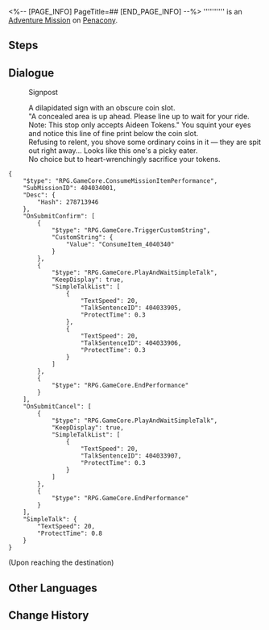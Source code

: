 <%-- [PAGE_INFO]
PageTitle=##
[END_PAGE_INFO] --%>
{{Stub|Dialogue.}}
{{Mission Infobox
|id            = 4040340
|title         = 
|image         = <!--Mission .png-->
|type          = Adventure
|event_name    = 
|chapter       = 
|requirements  = [[Trailblaze Mission]] ''[[A Walk Among the Tombstones]]'' completed
|summary       = <!--official mission summary from Fate's Atlas-->
|characters    = Trailblazer
|startLocation = [[Penacony]] - [[Dreamflux Reef]]
|world         = Penacony
|area          = Dreamflux Reef
|prev          = 
|next          = 
|rewards       = 
}}
'''''''''' is an [[Adventure Mission]] on [[Penacony]].

==Steps==


<!--
==Gameplay Notes==

--><!--
==Trial Character==

-->
==Dialogue==
{{Stub Dialogue}}


:{{DIcon|Loupe}} Signpost
:A dilapidated sign with an obscure coin slot.
:"A concealed area is up ahead. Please line up to wait for your ride. Note: This stop only accepts Aideen Tokens." You squint your eyes and notice this line of fine print below the coin slot.
:Refusing to relent, you shove some ordinary coins in it &mdash; they are spit out right away... Looks like this one's a picky eater.
:No choice but to heart-wrenchingly sacrifice your tokens.
<pre>{
	"$type": "RPG.GameCore.ConsumeMissionItemPerformance",
	"SubMissionID": 404034001,
	"Desc": {
		"Hash": 278713946
	},
	"OnSubmitConfirm": [
		{
			"$type": "RPG.GameCore.TriggerCustomString",
			"CustomString": {
				"Value": "ConsumeItem_4040340"
			}
		},
		{
			"$type": "RPG.GameCore.PlayAndWaitSimpleTalk",
			"KeepDisplay": true,
			"SimpleTalkList": [
				{
					"TextSpeed": 20,
					"TalkSentenceID": 404033905,
					"ProtectTime": 0.3
				},
				{
					"TextSpeed": 20,
					"TalkSentenceID": 404033906,
					"ProtectTime": 0.3
				}
			]
		},
		{
			"$type": "RPG.GameCore.EndPerformance"
		}
	],
	"OnSubmitCancel": [
		{
			"$type": "RPG.GameCore.PlayAndWaitSimpleTalk",
			"KeepDisplay": true,
			"SimpleTalkList": [
				{
					"TextSpeed": 20,
					"TalkSentenceID": 404033907,
					"ProtectTime": 0.3
				}
			]
		},
		{
			"$type": "RPG.GameCore.EndPerformance"
		}
	],
	"SimpleTalk": {
		"TextSpeed": 20,
		"ProtectTime": 0.8
	}
}</pre>
;(Upon reaching the destination)
{{Dialogue End}}

==Other Languages==
{{Other Languages
|en   = 
|zhs  = 
|zht  = 
|ja   = 
|ko   = 
|es   = 
|fr   = 
|ru   = 
|th   = 
|vi   = 
|de   = 
|id   = 
|pt   = 
}}

==Change History==
{{Change History|2.2}}
